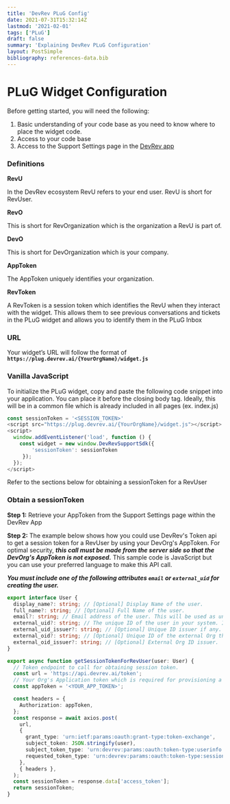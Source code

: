 ```yaml
---
title: 'DevRev PLuG Config'
date: 2021-07-31T15:32:14Z
lastmod: '2021-02-01'
tags: ['PLuG']
draft: false
summary: 'Explaining DevRev PLuG Configuration'
layout: PostSimple
bibliography: references-data.bib
---
```


# PLuG Widget Configuration

Before getting started, you will need the following:
1. Basic understanding of your code base as you need to know where to place the widget code.
3. Access to your code base
4. Access to the Support Settings page in the [DevRev app](https://app.devrev.ai/)

### Definitions
**RevU**

In the DevRev ecosystem RevU refers to your end user. RevU is short for RevUser.

**RevO**

This is short for RevOrganization which is the organization a RevU is part of.

**DevO**

This is short for DevOrganization which is your company.

**AppToken**

The AppToken uniquely identifies your organization.

**RevToken**

A RevToken is a session token which identifies the RevU when they interact with the widget.
This allows them to see previous conversations and tickets in the PLuG widget and allows you to identify them in the PLuG Inbox

### URL
Your widget’s URL will follow the format of **`https://plug.devrev.ai/{YourOrgName}/widget.js`**

### Vanilla JavaScript
To initialize the PLuG widget, copy and paste the following code snippet into your application. 
You can place it before the closing body tag.
Ideally, this will be in a common file which is already included in all pages (ex. index.js)
```javascript
const sessionToken = '<SESSION_TOKEN>'
<script src="https://plug.devrev.ai/{YourOrgName}/widget.js"></script>
<script>
  window.addEventListener('load', function () {
    const widget = new window.DevRevSupportSdk({
        'sessionToken': sessionToken
     });
  });
</script>
```
Refer to the sections below for obtaining a sessionToken for a RevUser


### Obtain a sessionToken
**Step 1:**
Retrieve your AppToken from the Support Settings page within the DevRev App

**Step 2:**
The example below shows how you could use DevRev's Token api to get a session token for a RevUser by using your DevOrg's AppToken.
For optimal security, ***this call must be made from the server side so that the DevOrg's AppToken is not exposed.***
This sample code is JavaScript but you can use your preferred language to make this API call.

***You must include one of the following attributes `email` or `external_uid` for creating the user.***
```typescript
export interface User {
  display_name?: string; // [Optional] Display Name of the user.
  full_name?: string; // [Optional] Full Name of the user.
  email?: string; // Email address of the user. This will be used as unique identifier if `external_uid` is not present.
  external_uid?: string; // The unique ID of the user in your system. If present, this will be preferred over the `email` as unique identifier for the user.
  external_uid_issuer?: string; // [Optional] Unique ID issuer if any.
  external_oid?: string; // [Optional] Unique ID of the external Org the user belongs to.
  external_oid_issuer?: string; // [Optional] External Org ID issuer.
}

export async function getSessionTokenForRevUser(user: User) {
  // Token endpoint to call for obtaining session token.
  const url = 'https://api.devrev.ai/token';
  // Your Org's Application token which is required for provisioning a RevUser.
  const appToken = '<YOUR_APP_TOKEN>';

  const headers = {
    Authorization: appToken,
  };
  const response = await axios.post(
    url,
    {
      grant_type: 'urn:ietf:params:oauth:grant-type:token-exchange',
      subject_token: JSON.stringify(user),
      subject_token_type: 'urn:devrev:params:oauth:token-type:userinfo',
      requested_token_type: 'urn:devrev:params:oauth:token-type:session',
    },
    { headers },
  );
  const sessionToken = response.data['access_token'];
  return sessionToken;
}
```